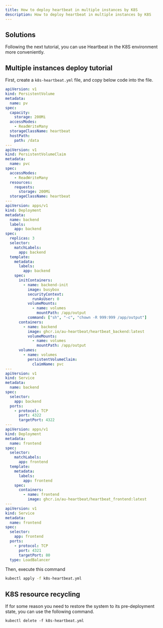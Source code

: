 ```yaml
---
title: How to deploy heartbeat in multiple instances by K8S
description: How to deploy heartbeat in multiple instances by K8S
---
```


## Solutions

Following the next tutorial, you can use Heartbeat in the K8S environment more conveniently.

## Multiple instances deploy tutorial

First, create a `k8s-heartbeat.yml` file, and copy below code into the file.

```yaml
apiVersion: v1
kind: PersistentVolume
metadata:
  name: pv
spec:
  capacity:
    storage: 200Mi
  accessModes:
    - ReadWriteMany
  storageClassName: heartbeat
  hostPath:
    path: /data
---
apiVersion: v1
kind: PersistentVolumeClaim
metadata:
  name: pvc
spec:
  accessModes:
    - ReadWriteMany
  resources:
    requests:
      storage: 200Mi
  storageClassName: heartbeat
---
apiVersion: apps/v1
kind: Deployment
metadata:
  name: backend
  labels:
    app: backend
spec:
  replicas: 3
  selector:
    matchLabels:
      app: backend
  template:
    metadata:
      labels:
        app: backend
    spec:
      initContainers:
        - name: backend-init
          image: busybox
          securityContext:
            runAsUser: 0
          volumeMounts:
            - name: volumes
              mountPath: /app/output
          command: ["sh", "-c", "chown -R 999:999 /app/output"]
      containers:
        - name: backend
          image: ghcr.io/au-heartbeat/heartbeat_backend:latest
          volumeMounts:
            - name: volumes
              mountPath: /app/output
      volumes:
        - name: volumes
          persistentVolumeClaim:
            claimName: pvc
---
apiVersion: v1
kind: Service
metadata:
  name: backend
spec:
  selector:
    app: backend
  ports:
    - protocol: TCP
      port: 4322
      targetPort: 4322
---
apiVersion: apps/v1
kind: Deployment
metadata:
  name: frontend
spec:
  selector:
    matchLabels:
      app: frontend
  template:
    metadata:
      labels:
        app: frontend
    spec:
      containers:
        - name: frontend
          image: ghcr.io/au-heartbeat/heartbeat_frontend:latest
---
apiVersion: v1
kind: Service
metadata:
  name: frontend
spec:
  selector:
    app: frontend
  ports:
    - protocol: TCP
      port: 4321
      targetPort: 80
  type: LoadBalancer
```

Then, execute this command

```sh
kubectl apply -f k8s-heartbeat.yml
```

## K8S resource recycling

If for some reason you need to restore the system to its pre-deployment state, you can use the following command.

```shell
kubectl delete -f k8s-heartbeat.yml
```
